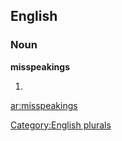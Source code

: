 
==English==

===Noun===
'''misspeakings'''

# {{plural of|[[misspeaking]]}}

[[Category:English plurals]]

[[ar:misspeakings]]